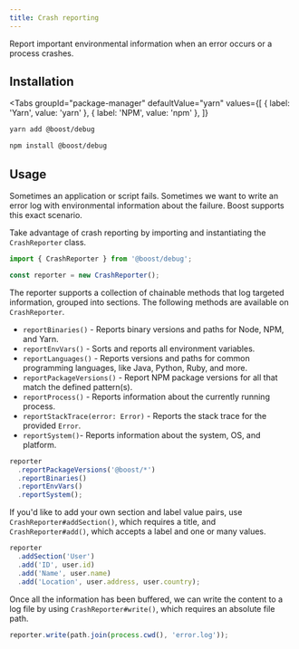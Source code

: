 ```yaml
---
title: Crash reporting
---
```



<EnvBadges backend tooling />

Report important environmental information when an error occurs or a process crashes.

## Installation

<Tabs
  groupId="package-manager"
  defaultValue="yarn"
  values={[
    { label: 'Yarn', value: 'yarn' },
    { label: 'NPM', value: 'npm' },
  ]}
>
  <TabItem value="yarn">

```bash
yarn add @boost/debug
```

  </TabItem>
  <TabItem value="npm">

```bash
npm install @boost/debug
```

  </TabItem>
</Tabs>

## Usage

Sometimes an application or script fails. Sometimes we want to write an error log with environmental
information about the failure. Boost supports this exact scenario.

Take advantage of crash reporting by importing and instantiating the `CrashReporter` class.

```ts
import { CrashReporter } from '@boost/debug';

const reporter = new CrashReporter();
```

The reporter supports a collection of chainable methods that log targeted information, grouped into
sections. The following methods are available on `CrashReporter`.

- `reportBinaries()` - Reports binary versions and paths for Node, NPM, and Yarn.
- `reportEnvVars()` - Sorts and reports all environment variables.
- `reportLanguages()` - Reports versions and paths for common programming languages, like Java,
  Python, Ruby, and more.
- `reportPackageVersions()` - Report NPM package versions for all that match the defined pattern(s).
- `reportProcess()` - Reports information about the currently running process.
- `reportStackTrace(error: Error)` - Reports the stack trace for the provided `Error`.
- `reportSystem()`- Reports information about the system, OS, and platform.

<!-- prettier-ignore -->
```ts
reporter
  .reportPackageVersions('@boost/*')
  .reportBinaries()
  .reportEnvVars()
  .reportSystem();
```

If you'd like to add your own section and label value pairs, use `CrashReporter#addSection()`, which
requires a title, and `CrashReporter#add()`, which accepts a label and one or many values.

```ts
reporter
  .addSection('User')
  .add('ID', user.id)
  .add('Name', user.name)
  .add('Location', user.address, user.country);
```

Once all the information has been buffered, we can write the content to a log file by using
`CrashReporter#write()`, which requires an absolute file path.

```ts
reporter.write(path.join(process.cwd(), 'error.log'));
```
